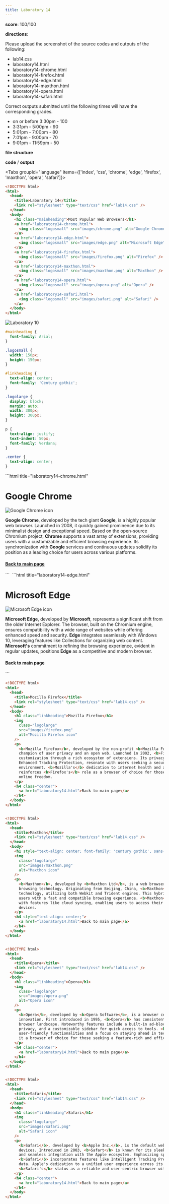 ```yaml
---
title: Laboratory 14
---
```


**score**: 100/100

**directions**:

Please upload the screenshot of the source codes and outputs of the following:

- lab14.css
- laboratory14.html
- laboratory14-chrome.html
- laboratory14-firefox.html
- laboratory14-edge.html
- laboratory14-maxthon.html
- laboratory14-opera.html
- laboratory14-safari.html

Correct outputs submitted until the following times will have the corresponding grades.

- on or before 3:30pm - 100
- 3:31pm - 5:00pm - 90
- 5:01pm - 7:00pm - 80
- 7:01pm - 9:00pm - 70
- 9:01pm - 11:59pm - 50

**file structure**

<Files class="mt-4">
  <Folder name="laboratory14" defaultOpen>
    <Folder name="images">
      <File name="chrome.png" />
      <File name="edge.png" />
      <File name="firefox.png" />
      <File name="maxthon.png" />
      <File name="opera.png" />
      <File name="safari.png" />
    </Folder>
    <File name="laboratory14.html" />
    <File name="laboratory14-chrome.html" />
    <File name="laboratory14-edge.html" />
    <File name="laboratory14-firefox.html" />
    <File name="laboratory14-maxthon.html" />
    <File name="laboratory14-opera.html" />
    <File name="laboratory14-safari.html" />
    <File name="lab14.css" />
  </Folder>
</Files>

**code** / **output**

<Tabs groupId="language" items={['index', 'css', 'chrome', 'edge', 'firefox', 'maxthon', 'opera', 'safari']}>
<Tab value="index">
```html title="laboratory14.html"
<!DOCTYPE html>
<html>
  <head>
    <title>Laboratory 14</title>
    <link rel="stylesheet" type="text/css" href="lab14.css" />
  </head>
  <body>
    <h1 class="mainheading">Most Popular Web Browsers</h1>
    <a href="laboratory14-chrome.html">
      <img class="logosmall" src="images/chrome.png" alt="Google Chrome" />
    </a>
    <a href="laboratory14-edge.html">
      <img class="logosmall" src="images/edge.png" alt="Microsoft Edge" />
    </a>
    <a href="laboratory14-firefox.html">
      <img class="logosmall" src="images/firefox.png" alt="Firefox" />
    </a>
    <a href="laboratory14-maxthon.html">
      <img class="logosmall" src="images/maxthon.png" alt="Maxthon" />
    </a>
    <a href="laboratory14-opera.html">
      <img class="logosmall" src="images/opera.png" alt="Opera" />
    </a>
    <a href="laboratory14-safari.html">
      <img class="logosmall" src="images/safari.png" alt="Safari" />
    </a>
  </body>
</html>
```

<Image src="/01/lab11/lab11.png" alt="Laboratory 10" width={1704} height={1018} />

</Tab>
<Tab value="css">

```css
#mainheading {
  font-family: Arial;
}

.logosmall {
  width: 150px;
  height: 150px;
}

#linkheading {
  text-align: center;
  font-family: 'Century gothic';
}

.logolarge {
  display: block;
  margin: auto;
  width: 300px;
  height: 300px;
}

p {
  text-align: justify;
  text-indent: 50px;
  font-family: Verdana;
}

.center {
  text-align: center;
}
```

</Tab>
<Tab value="chrome">
```html title="laboratory14-chrome.html"
<!DOCTYPE html>
<html>
  <head>
    <title>Google Chrome</title>
    <link rel="stylesheet" type="text/css" href="lab14.css" />
  </head>
  <body>
    <h1 class="linkheading">Google Chrome</h1>
    <img
      class="logolarge"
      src="images/chrome.png"
      alt="Google Chrome icon"
    />
    <p>
      <b>Google Chrome</b>, developed by the tech giant <b>Google</b>, is a highly popular web
      browser. Launched in 2008, it quickly gained prominence due to its minimalist design and
      exceptional speed. Based on the open-source Chromium project, <b>Chrome</b> supports a vast
      array of extensions, providing users with a customizable and efficient browsing experience.
      Its synchronization with <b>Google</b> services and continuous updates solidify its position
      as a leading choice for users across various platforms.
    </p>
    <h4 class="center">
      <a href="laboratory14.html">Back to main page</a>
    </h4>
  </body> 
</html>
```

<Image src="/01/lab11/chrome.png" alt="" width={1704} height={1018} />

</Tab>

<Tab value="edge">
```html title="laboratory14-edge.html"
<!DOCTYPE html>
<html>
  <head>
    <title>Microsoft Edge</title>
    <link rel="stylesheet" type="text/css" href="lab14.css" />
  </head>
  <body>
    <h1 class="linkheading">Microsoft Edge</h1>
    <img
      class="logolarge"
      src="images/edge.png"
      alt="Microsoft Edge icon"
    />
    <p>
      <b>Microsoft Edge</b>, developed by <b>Microsoft</b>, represents a significant shift from the
      older Internet Explorer. The browser, built on the Chromium engine, ensures compatibility with
      a wide range of websites while offering enhanced speed and security. <b>Edge</b> integrates
      seamlessly with Windows 10, leveraging features like Collections for organizing web content.
      <b>Microsoft's</b> commitment to refining the browsing experience, evident in regular updates,
      positions <b>Edge</b> as a competitive and modern browser.
    </p>
    <h4 class="center">
      <a href="laboratory14.html">Back to main page</a>
    </h4>
  </body>
</html>
```

<Image src="/01/lab11/edge.png" alt="" width={1704} height={1018} />

</Tab>

<Tab value="firefox">

```html title="laboratory14-firefox.html"
<!DOCTYPE html>
<html>
  <head>
    <title>Mozilla Firefox</title>
    <link rel="stylesheet" type="text/css" href="lab14.css" />
  </head>
  <body>
    <h1 class="linkheading">Mozilla Firefox</h1>
    <img
      class="logolarge"
      src="images/firefox.png"
      alt="Mozilla Firefox icon"
    />
    <p>
      <b>Mozilla Firefox</b>, developed by the non-profit <b>Mozilla Foundation</b>, stands out as a
      champion of user privacy and an open web. Launched in 2002, <b>Firefox</b> emphasizes
      customization through a rich ecosysten of extensions. Its privacy-centric features, such as
      Enhanced Tracking Protection, resonate with users seeking a secure and personalized browsing
      environment. <b>Mozilla's</b> dedication to internet health and an open-source ethos
      reinforces <b>Firefox's</b> role as a browser of choice for those valuing user agency and
      online freedom.
    </p>
    <h4 class="center">
      <a href="laboratory14.html">Back to main page</a>
    </h4>
  </body>
</html>
```

<Image src="/01/lab11/firefox.png" alt="" width={1704} height={1018} />

</Tab>

<Tab value="maxthon">

```html title="laboratory14-maxthon.html"
<!DOCTYPE html>
<html>
  <head>
    <title>Maxthon</title>
    <link rel="stylesheet" type="text/css" href="lab14.css" />
  </head>
  <body>
    <h1 style="text-align: center; font-family: 'century gothic', sans-serif;">Maxthon</h1>
    <img
      class="logolarge"
      src="images/maxthon.png"
      alt="Maxthon icon"
    />
    <p>
      <b>Maxthon</b>, developed by <b>Maxthon Ltd</b>, is a web browser with a unique approach to
      browsing technology. Originating from Beijing, China, <b>Maxthon</b> incorporates dual-engine
      technology, utilizing both Webkit and Trident engines. This hybrid approach aims to provide
      users with a fast and compatible browsing experience. <b>Maxthon</b> also distinguishes itself
      with features like cloud syncing, enabling users to access their data seamlessly across
      devices.
    </p>
    <h4 style="text-align: center;">
      <a href="laboratory14.html">Back to main page</a>
    </h4>
  </body>
</html>
```

<Image src="/01/lab11/maxthon.png" alt="" width={1704} height={1018} />

</Tab>

<Tab value="opera">

```html title="laboratory14-opera.html"
<!DOCTYPE html>
<html>
  <head>
    <title>Opera</title>
    <link rel="stylesheet" type="text/css" href="lab14.css" />
  </head>
  <body>
    <h1 class="linkheading">Opera</h1>
    <img
      class="logolarge"
      src="images/opera.png"
      alt="Opera icon"
    />
    <p>
      <b>Opera</b>, developed by <b>Opera Software</b>, is a browser celebrated for its speed and
      innovation. First introduced in 1995, <b>Opera</b> has consistently pushed boundaries in the
      browser landscape. Noteworthy features include a built-in ad-blocker, a free VPN for enhanced
      privacy, and a customizable sidebar for quick access to tools. <b>Opera's</b> commitment to
      user-friendly functionalities and a focus on staying ahead in technology trends continue to make
      it a browser of choice for those seeking a feature-rich and efficient web experience.
    </p>
    <h4 class="center">
      <a href="laboratory14.html">Back to main page</a>
    </h4>
  </body>
</html>
```

<Image src="/01/lab11/opera.png" alt="" width={1704} height={1018} />

</Tab>

<Tab value="safari">

```html title="laboratory14-safari.html"
<!DOCTYPE html>
<html>
  <head>
    <title>Safari</title>
    <link rel="stylesheet" type="text/css" href="lab14.css" />
  </head>
  <body>
    <h1 class="linkheading">Safari</h1>
    <img
      class="logolarge"
      src="images/safari.png"
      alt="Safari icon"
    />
    <p>
      <b>Safari</b>, developed by <b>Apple Inc.</b>, is the default web browser for macOS and ios
      devices. Introduced in 2003, <b>Safart</b> is known for its sleek design, energy efficiency,
      and seamless integration with the Apple ecosystem. Emphasizing speed and privacy,
      <b>Safari</b> incorporates features like Intelligent Tracking Prevention to safeguard user
      data. Apple's dedication to a unified user experience across its devices reinforces
      <b>Safari's</b> status as a reliable and user-centric browser within the Apple ecosystem.
    </p>
    <h4 class="center">
      <a href="laboratory14.html">Back to main page</a>
    </h4>
  </body>
</html>
```

<Image src="/01/lab11/safari.png" alt="" width={1704} height={1018} />

</Tab>
</Tabs>
